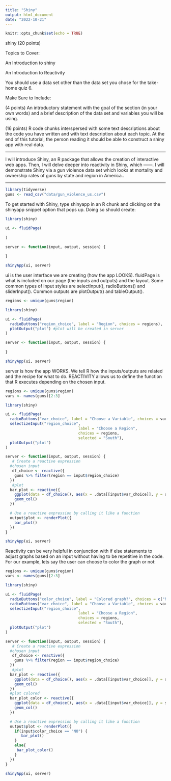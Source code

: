 ```yaml
---
title: "Shiny"
output: html_document
date: "2022-10-21"
---
```


```r
knitr::opts_chunk$set(echo = TRUE)
```

shiny (20 points)

Topics to Cover:

An Introduction to shiny

An Introduction to Reactivity

You should use a data set other than the data set you chose for the take-home quiz 6.

Make Sure to Include:

(4 points) An introductory statement with the goal of the section (in your own words) and a brief description of the data set and variables you will be using.

(16 points) R code chunks interspersed with some text descriptions about the code you have written and with text description about each topic. At the end of this tutorial, the person reading it should be able to construct a shiny app with real data.

-------------------------------

I will introduce Shiny, an R package that allows the creation of interactive web apps. Then, I will delve deeper into reactivity in Shiny, which ------. I will demonstrate Shiny via a gun violence data set which looks at mortality and ownership rates of guns by state and region in America..

-------------------------------

```r
library(tidyverse)
guns <- read_csv("data/gun_violence_us.csv")
```


To get started with Shiny, type shinyapp in an R chunk and clicking on the shinyapp snippet option that pops up. Doing so should create:

```r
library(shiny)

ui <- fluidPage(
  
)

server <- function(input, output, session) {
  
}

shinyApp(ui, server)
```

ui is the user interface we are creating (how the app LOOKS). fluidPage is what is included on our page (the inputs and outputs) and the layout. Some common types of input styles are selectInput(), radioButtons() and sliderInput(). Common outputs are plotOutput() and tableOutput(). 

```r
regions <- unique(guns$region)

library(shiny)

ui <- fluidPage(
  radioButtons("region_choice", label = "Region", choices = regions),  #the inputID, 1st var, will be set up in the server
  plotOutput("plot") #plot will be created in server
)

server <- function(input, output, session) {
  
}

shinyApp(ui, server)
```

server is how the app WORKS. We tell R how the inputs/outputs are related and the recipe for what to do. REACTIVITY allows us to define the function that R executes depending on the chosen input.

```r
regions <- unique(guns$region)
vars <- names(guns)[2:3]

library(shiny)

ui <- fluidPage(
  radioButtons("var_choice", label = "Choose a Variable", choices = vars),
  selectizeInput("region_choice",
                                label = "Choose a Region", 
                                choices = regions,
                                selected = "South"),
  plotOutput("plot")
)

server <- function(input, output, session) {
   # Create a reactive expression
  #chosen input
   df_choice <- reactive({
    guns %>% filter(region == input$region_choice)
  })
   #plot
  bar_plot <- reactive({
    ggplot(data = df_choice(), aes(x = .data[[input$var_choice]], y = state)) +
    geom_col()
  })

  # Use a reactive expression by calling it like a function
  output$plot <- renderPlot({
    bar_plot()
  })
}

shinyApp(ui, server)
```

Reactivity can be very helpful in conjunction with if else statements to adjust graphs based on an input without having to be repetitive in the code.
For our example, lets say the user can choose to color the graph or not:
```r
regions <- unique(guns$region)
vars <- names(guns)[2:3]

library(shiny)

ui <- fluidPage(
  radioButtons("color_choice", label = "Colored graph?", choices = c("NO", "YES")),
  radioButtons("var_choice", label = "Choose a Variable", choices = vars),
  selectizeInput("region_choice",
                                label = "Choose a Region", 
                                choices = regions,
                                selected = "South"),
  plotOutput("plot")
)

server <- function(input, output, session) {
   # Create a reactive expression
  #chosen input
   df_choice <- reactive({
    guns %>% filter(region == input$region_choice)
  })
   #plot
  bar_plot <- reactive({
    ggplot(data = df_choice(), aes(x = .data[[input$var_choice]], y = state)) +
    geom_col()
  })
  #plot colored
  bar_plot_color <- reactive({
    ggplot(data = df_choice(), aes(x = .data[[input$var_choice]], y = state, fill = state)) +
    geom_col()
  })

  # Use a reactive expression by calling it like a function
  output$plot <- renderPlot({
    if(input$color_choice == "NO") {
       bar_plot()
    }
    else{
     bar_plot_color()
    }
  })
}

shinyApp(ui, server)
```

